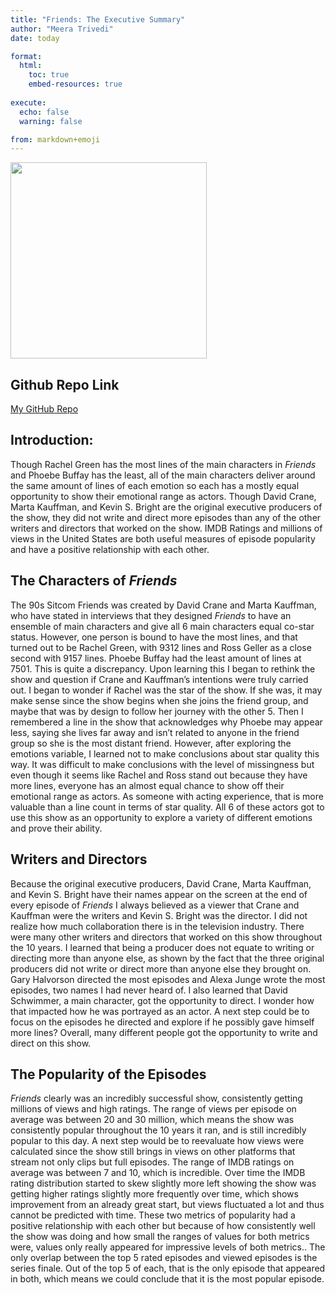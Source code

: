 ```yaml
---
title: "Friends: The Executive Summary"
author: "Meera Trivedi"
date: today

format:
  html:
    toc: true
    embed-resources: true
    
execute:
  echo: false
  warning: false

from: markdown+emoji 
---
```


![](image/friends_cartoon.jpeg){fig-align="center" width="314"}

::: {.callout-tip icon="false"}
## Github Repo Link

[My GitHub Repo](https://github.com/stat301-1-2023-fall/final-project-1-meeratrivedi.git)
:::

## Introduction:

Though Rachel Green has the most lines of the main characters in *Friends* and Phoebe Buffay has the least, all of the main characters deliver around the same amount of lines of each emotion so each has a mostly equal opportunity to show their emotional range as actors. Though David Crane, Marta Kauffman, and Kevin S. Bright are the original executive producers of the show, they did not write and direct more episodes than any of the other writers and directors that worked on the show. IMDB Ratings and millions of views in the United States are both useful measures of episode popularity and have a positive relationship with each other. 


## The Characters of *Friends*

The 90s Sitcom Friends was created by David Crane and Marta Kauffman, who have stated in interviews that they designed *Friends* to have an ensemble of main characters and give all 6 main characters equal co-star status. However, one person is bound to have the most lines, and that turned out to be Rachel Green, with 9312 lines and Ross Geller as a close second with 9157 lines. Phoebe Buffay had the least amount of lines at 7501. This is quite a discrepancy. Upon learning this I began to rethink the show and question if Crane and Kauffman's intentions were truly carried out. I began to wonder if Rachel was the star of the show. If she was, it may make sense since the show begins when she joins the friend group, and maybe that was by design to follow her journey with the other 5. Then I remembered a line in the show that acknowledges why Phoebe may appear less, saying she lives far away and isn't related to anyone in the friend group so she is the most distant friend. However, after exploring the emotions variable, I learned not to make conclusions about star quality this way. It was difficult to make conclusions with the level of missingness but even though it seems like Rachel and Ross stand out because they have more lines, everyone has an almost equal chance to show off their emotional range as actors. As someone with acting experience, that is more valuable than a line count in terms of star quality. All 6 of these actors got to use this show as an opportunity to explore a variety of different emotions and prove their ability.

## Writers and Directors

Because the original executive producers, David Crane, Marta Kauffman, and Kevin S. Bright have their names appear on the screen at the end of every episode of *Friends* I always believed as a viewer that Crane and Kauffman were the writers and Kevin S. Bright was the director. I did not realize how much collaboration there is in the television industry. There were many other writers and directors that worked on this show throughout the 10 years. I learned that being a producer does not equate to writing or directing more than anyone else, as shown by the fact that the three original producers did not write or direct more than anyone else they brought on. Gary Halvorson directed the most episodes and Alexa Junge wrote the most episodes, two names I had never heard of. I also learned that David Schwimmer, a main character, got the opportunity to direct. I wonder how that impacted how he was portrayed as an actor. A next step could be to focus on the episodes he directed and explore if he possibly gave himself more lines? Overall, many different people got the opportunity to write and direct on this show.

## The Popularity of the Episodes

*Friends* clearly was an incredibly successful show, consistently getting millions of views and high ratings. The range of views per episode on average was between 20 and 30 million, which means the show was consistently popular throughout the 10 years it ran, and is still incredibly popular to this day. A next step would be to reevaluate how views were calculated since the show still brings in views on other platforms that stream not only clips but full episodes. The range of IMDB ratings on average was between 7 and 10, which is incredible. Over time the IMDB rating distribution started to skew slightly more left showing the show was getting higher ratings slightly more frequently over time, which shows improvement from an already great start, but views fluctuated a lot and thus cannot be predicted with time. These two metrics of popularity had a positive relationship with each other but because of how consistently well the show was doing and how small the ranges of values for both metrics were, values only really appeared for impressive levels of both metrics.. The only overlap between the top 5 rated episodes and viewed episodes is the series finale. Out of the top 5 of each, that is the only episode that appeared in both, which means we could conclude that it is the most popular episode.

